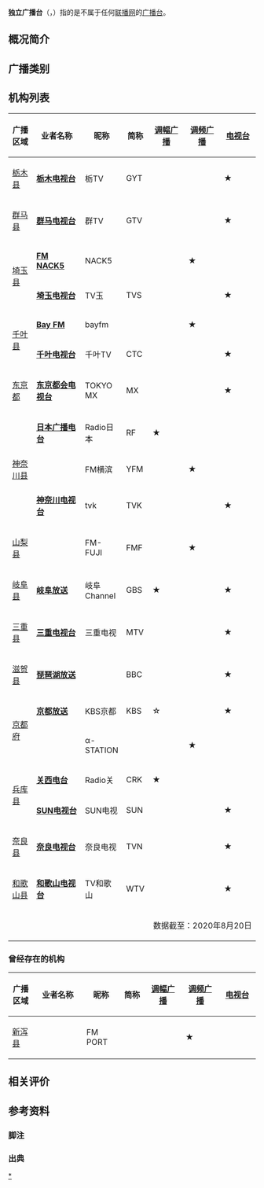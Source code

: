 '''独立广播台'''（{{Jpn|j=独立放送局|kk=どくりつほうそうきょく|rm=Dokuritsu Hōsō Kyoku}}，{{Lang-en|Independent Station}}）指的是不属于任何[[联播网|联播网]]的[[广播台|广播台]]。

== 概况简介 ==

== 广播类别 ==

== 机构列表 ==
{| class="wikitable" style="width:40%; font-size:small; text-align:center;"
|-
! width=10% | 广播区域
! width=20% | 业者名称
! width=15% | 昵称
! width=10% | 简称
! width=15% | [[调幅广播|调幅广播]]
! width=15% | [[调频广播|调频广播]]
! width=15% | [[电视台|电视台]]
|-
! [[栃木县|栃木县]]
| align=left | '''[[栃木电视台|栃木电视台]]'''
| 栃TV
| GYT
| 
| 
| ★
|-
! [[群马县|群马县]]
| align=left | '''[[群马电视台|群马电视台]]'''
| 群TV
| GTV
| 
| 
| ★
|-
! rowspan=2  | [[埼玉县|埼玉县]]
| align=left | '''[[FM_NACK5|FM NACK5]]'''
| NACK5
| 
| 
| ★
| 
|-
| align=left | '''[[埼玉电视台|埼玉电视台]]'''
| TV玉
| TVS
| 
| 
| ★
|-
! rowspan=2  | [[千叶县|千叶县]]
| align=left | '''[[bayfm|Bay FM]]'''
| bayfm
| 
| 
| ★
| 
|-
| align=left | '''[[千叶电视台|千叶电视台]]'''
| 千叶TV
| CTC
| 
| 
| ★
|-
! [[东京都|东京都]]
| align=left | '''[[东京都会电视台|东京都会电视台]]'''
| TOKYO MX
| MX
| 
| 
| ★{{efn|1=东京都会电视台与日本各主要电视联播网的[[核心台|核心台]]共用同一个发射塔（[[东京晴空塔|东京晴空塔]]），因此它并没有参加周边都道府县独立电视台会参加的{{Link-ja|东名阪Net6|東名阪ネット6}}和{{Link-ja|5台联合3Channel|5いっしょ3ちゃんねる}}。}}
|-
! rowspan=3  | [[神奈川县|神奈川县]]
| align=left | '''[[日本广播电台|日本广播电台]]'''
| Radio日本
| RF
| ★
| 
| 
|-
| align=left | '''{{Link-ja|橫濱FM放送|横浜エフエム放送}}'''
| FM横滨
| YFM
| 
| ★
| 
|-
| align=left | '''[[神奈川电视台|神奈川电视台]]'''
| tvk
| TVK
| 
| 
| ★
|-
! [[山梨县|山梨县]]
| align=left | '''{{Link-ja|FM富士|エフエム富士}}'''
| FM-FUJI
| FMF
| 
| ★{{efn|开台之初原本为[[全國FM放送協議會|JFN]]的加盟台，后由于无线电波问题而于1992年退出联播网而成为独立台。}}
| 
|-
! [[岐阜县|岐阜县]]
| align=left | '''[[岐阜放送|岐阜放送]]'''
| 岐阜Channel
| GBS
| ★
| 
| ★
|-
! [[三重县|三重县]]
| align=left | '''[[三重电视台|三重电视台]]'''
| 三重电视
| MTV
| 
| 
| ★
|-
! [[滋贺县|滋贺县]]
| align=left | '''[[琵琶湖放送|琵琶湖放送]]'''
| 
| BBC
| 
| 
| ★
|-
! rowspan=2  | [[京都府|京都府]]
| align=left | '''[[京都放送|京都放送]]'''{{efn|旗下调幅广播和电视台的广播区域并不相同，调幅广播针对滋贺县和京都府；而电视台则针对京都府。}}
| KBS京都
| KBS
| ☆{{efn|1=调幅电台加盟了[[全國廣播網|NRN]]。}}
| 
| ★
|-
| align=left | '''{{Link-ja|FM京都|エフエム京都}}'''
| α-STATION
| 
| 
| ★
| 
|-
! rowspan=2  | [[兵库县|兵库县]]
| align=left | '''[[关西电台|关西电台]]'''
| Radio关
| CRK
| ★{{efn|1965年曾加盟[[全國廣播網|NRN]]，但在1977年因转播巨人队主办的赛事问题而被开除。虽然关西电台和NRN关系已经结束，但它依然会从NRN的加盟台手里购买节目。另，它也会从[[日本廣播網|JRN]]加盟台手中购买节目。}}
| 
| 
|-
| align=left | '''[[SUN电视台|SUN电视台]]'''
| SUN电视
| SUN
| 
| 
| ★
|-
! [[奈良县|奈良县]]
| align=left | '''[[奈良电视台|奈良电视台]]'''
| 奈良电视
| TVN
| 
| 
| ★
|-
! [[和歌山县|和歌山县]]
| align=left | '''[[和歌山电视台|和歌山电视台]]'''
| TV和歌山
| WTV
| 
| 
| ★
|-
| colspan=7 | <div style="text-align: right;">数据截至：2020年8月20日</div>
|}

=== 曾经存在的机构 ===
{{See|{{Link-ja|日本联播网的变迁|ネットチェンジ}}}}

{| class="wikitable" style="width:40%; font-size:small; text-align:center;"
|-
! width=10% | 广播区域
! width=20% | 业者名称
! width=15% | 昵称
! width=10% | 简称
! width=15% | [[调幅广播|调幅广播]]
! width=15% | [[调频广播|调频广播]]
! width=15% | [[电视台|电视台]]
|-
! [[新泻县|新泻县]]
| align=left | '''{{Link-ja|新泻县民FM放送|新潟県民エフエム放送}}'''{{efn|1=2020年6月30日关台。}}
| FM PORT
| 
| 
| ★{{efn|1=开台之初为[[日本FM聯盟|JFL]]加盟台，随即退出联播网成为独立台。}}
| 
|}

== 相关评价 ==

== 参考资料 ==
=== 脚注 ===
{{Refbegin|2}}
{{Notelist}}
{{Refend}}

=== 出典 ===
{{Refbegin}}
{{Reflist}}
{{Refend}}

{{日本放送網}}

[[Category:廣播網|*]]